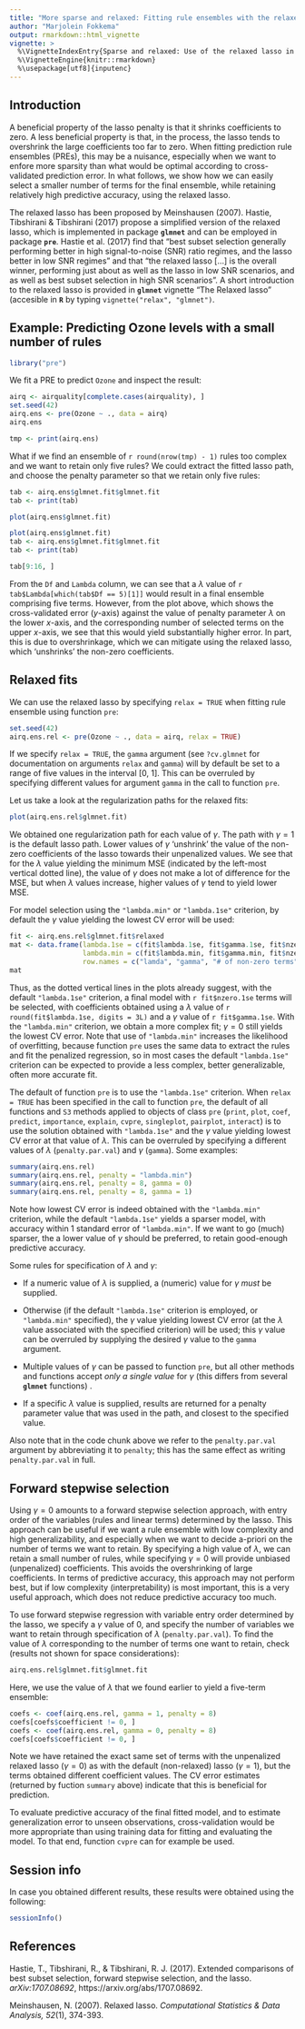 ```yaml
---
title: "More sparse and relaxed: Fitting rule ensembles with the relaxed lasso"
author: "Marjolein Fokkema"
output: rmarkdown::html_vignette
vignette: >
  %\VignetteIndexEntry{Sparse and relaxed: Use of the relaxed lasso in fitting rule ensembles}
  %\VignetteEngine{knitr::rmarkdown}
  %\usepackage[utf8]{inputenc}
---
```


## Introduction

A beneficial property of the lasso penalty is that it shrinks coefficients to zero. A less beneficial property is that, in the process, the lasso tends to overshrink the large coefficients too far to zero. When fitting prediction rule ensembles (PREs), this may be a nuisance, especially when we want to enfore more sparsity than what would be optimal according to cross-validated prediction error. In what follows, we show how we can easily select a smaller number of terms for the final ensemble, while retaining relatively high predictive accuracy, using the relaxed lasso. 

The relaxed lasso has been proposed by Meinshausen (2007). Hastie, Tibshirani & Tibshirani (2017) propose a simplified version of the relaxed lasso, which is implemented in package **`glmnet`** and can be employed in package **`pre`**. Hastie et al. (2017) find that "best subset selection generally performing better in high signal-to-noise (SNR) ratio regimes, and the lasso better in low SNR regimes" and that "the relaxed lasso [...] is the overall winner, performing just about as well as the lasso in low SNR scenarios, and as well as best subset selection in high SNR scenarios". A short introduction to the relaxed lasso is provided in **`glmnet`** vignette "The Relaxed lasso" (accesible in **`R`** by typing `vignette("relax", "glmnet")`. 

## Example: Predicting Ozone levels with a small number of rules

```r
library("pre")
```

We fit a PRE to predict `Ozone` and inspect the result:

```r
airq <- airquality[complete.cases(airquality), ]
set.seed(42)
airq.ens <- pre(Ozone ~ ., data = airq)
airq.ens
```

```r
tmp <- print(airq.ens)
```

What if we find an ensemble of `r round(nrow(tmp) - 1)` rules too complex and we want to retain only five rules? We could extract the fitted lasso path, and choose the penalty parameter so that we retain only five rules:

```r
tab <- airq.ens$glmnet.fit$glmnet.fit
tab <- print(tab)
```

```r
plot(airq.ens$glmnet.fit)
```

```r
plot(airq.ens$glmnet.fit)
tab <- airq.ens$glmnet.fit$glmnet.fit
tab <- print(tab)
```

```r
tab[9:16, ]
```

From the `Df` and `Lambda` column, we can see that a $\lambda$ value of `r tab$Lambda[which(tab$Df == 5)[1]]` would result in a final ensemble comprising five terms. However, from the plot above, which shows the cross-validated error ($y$-axis) against the value of penalty parameter $\lambda$ on the lower $x$-axis, and the corresponding number of selected terms on the upper $x$-axis, we see that this would yield substantially higher error. In part, this is due to overshrinkage, which we can mitigate using the relaxed lasso, which 'unshrinks' the non-zero coefficients.


## Relaxed fits

We can use the relaxed lasso by specifying `relax = TRUE` when fitting rule ensemble using function `pre`: 

```r
set.seed(42)
airq.ens.rel <- pre(Ozone ~ ., data = airq, relax = TRUE)
```

If we specify `relax = TRUE`, the `gamma` argument (see `?cv.glmnet` for documentation on arguments `relax` and `gamma`) will by default be set to a range of five values in the interval [0, 1]. This can be overruled by specifying different values for argument `gamma` in the call to function `pre`. 

Let us take a look at the regularization paths for the relaxed fits:

```r
plot(airq.ens.rel$glmnet.fit)
```

We obtained one regularization path for each value of $\gamma$. The path with $\gamma = 1$ is the default lasso path. Lower values of $\gamma$ 'unshrink' the value of the non-zero coefficients of the lasso towards their unpenalized values. We see that for the $\lambda$ value yielding the minimum MSE (indicated by the left-most vertical dotted line), the value of $\gamma$ does not make a lot of difference for the MSE, but when $\lambda$ values increase, higher values of $\gamma$ tend to yield lower MSE. 

For model selection using the `"lambda.min"` or `"lambda.1se"` criterion, by default the $\gamma$ value yielding the lowest CV error will be used:

```r
fit <- airq.ens.rel$glmnet.fit$relaxed
mat <- data.frame(lambda.1se = c(fit$lambda.1se, fit$gamma.1se, fit$nzero.1se),
                  lambda.min = c(fit$lambda.min, fit$gamma.min, fit$nzero.min),
                  row.names = c("lamda", "gamma", "# of non-zero terms"))
mat
```

Thus, as the dotted vertical lines in the plots already suggest, with the default `"lambda.1se"` criterion, a final model with `r fit$nzero.1se` terms will be selected, with coefficients obtained using a $\lambda$ value of `r round(fit$lambda.1se, digits = 3L)` and a $\gamma$ value of `r fit$gamma.1se`. With the `"lambda.min"` criterion, we obtain a more complex fit; $\gamma = 0$ still yields the lowest CV error. Note that use of `"lambda.min"` increases the likelihood of overfitting, because function `pre` uses the same data to extract the rules and fit the penalized regression, so in most cases the default `"lambda.1se"` criterion can be expected to provide a less complex, better generalizable, often more accurate fit.  

The default of function `pre` is to use the `"lambda.1se"` criterion. When `relax = TRUE` has been specified in the call to function `pre`, the default of all functions and `S3` methods applied to objects of class `pre` (`print`, `plot`, `coef`, `predict`, `importance`, `explain`, `cvpre`, `singleplot`, `pairplot`, `interact`) is to use the solution obtained with `"lambda.1se"` and the $\gamma$ value yielding lowest CV error at that value of $\lambda$. This can be overruled by specifying a different values of $\lambda$ (`penalty.par.val`) and $\gamma$ (`gamma`). Some examples:

```r
summary(airq.ens.rel)
summary(airq.ens.rel, penalty = "lambda.min")
summary(airq.ens.rel, penalty = 8, gamma = 0)
summary(airq.ens.rel, penalty = 8, gamma = 1)
```

Note how lowest CV error is indeed obtained with the `"lambda.min"` criterion, while the default `"lambda.1se"` yields a sparser model, with accuracy within 1 standard error of `"lambda.min"`. If we want to go (much) sparser, the a lower value of $\gamma$ should be preferred, to retain good-enough predictive accuracy.

Some rules for specification of $\lambda$ and $\gamma$:

* If a numeric value of $\lambda$ is supplied, a (numeric) value for $\gamma$ *must* be supplied. 

* Otherwise (if the default `"lambda.1se"` criterion is employed, or `"lambda.min"` specified), the $\gamma$ value yielding lowest CV error (at the $\lambda$ value associated with the specified criterion) will be used; this $\gamma$ value can be overruled by supplying the desired $\gamma$ value to the `gamma` argument. 

* Multiple values of $\gamma$ can be passed to function `pre`, but all other methods and functions accept *only a single value* for $\gamma$ (this differs from several **`glmnet`** functions) .

* If a specific $\lambda$ value is supplied, results are returned for a penalty parameter value that was used in the path, and closest to the specified value. 

Also note that in the code chunk above we refer to the `penalty.par.val` argument by abbreviating it to `penalty`; this has the same effect as writing `penalty.par.val` in full. 




## Forward stepwise selection

Using $\gamma = 0$ amounts to a forward stepwise selection approach, with entry order of the variables (rules and linear terms) determined by the lasso. This approach can be useful if we want a rule ensemble with low complexity and high generalizability, and especially when we want to decide a-priori on the number of terms we want to retain. By specifying a high value of $\lambda$, we can retain a small number of rules, while specifying $\gamma = 0$ will provide unbiased (unpenalized) coefficients. This avoids the overshrinking of large coefficients. In terms of predictive accuracy, this approach may not perform best, but if low complexity (interpretability) is most important, this is a very useful approach, which does not reduce predictive accuracy too much.

To use forward stepwise regression with variable entry order determined by the lasso, we specify a $\gamma$ value of 0, and specify the number of variables we want to retain through specification of $\lambda$ (`penalty.par.val`). To find the value of $\lambda$ corresponding to the number of terms one want to retain, check (results not shown for space considerations):

```r
airq.ens.rel$glmnet.fit$glmnet.fit
``` 

Here, we use the value of $\lambda$ that we found earlier to yield a five-term ensemble:  

```r
coefs <- coef(airq.ens.rel, gamma = 1, penalty = 8)
coefs[coefs$coefficient != 0, ]
coefs <- coef(airq.ens.rel, gamma = 0, penalty = 8)
coefs[coefs$coefficient != 0, ]
```

Note we have retained the exact same set of terms with the unpenalized relaxed lasso ($\gamma = 0$) as with the default (non-relaxed) lasso ($\gamma = 1$), but the terms obtained different coefficient values. The CV error estimates (returned by fuction `summary` above) indicate that this is beneficial for prediction. 

To evaluate predictive accuracy of the final fitted model, and to estimate generalization error to unseen observations, cross-validation would be more appropriate than using training data for fitting and evaluating the model. To that end, function `cvpre` can for example be used.



## Session info

In case you obtained different results, these results were obtained using the following:

```r
sessionInfo()
```


## References

Hastie, T., Tibshirani, R., & Tibshirani, R. J. (2017). Extended comparisons of best subset selection, forward stepwise selection, and the lasso. *arXiv:1707.08692*, https://arxiv.org/abs/1707.08692.

Meinshausen, N. (2007). Relaxed lasso. *Computational Statistics & Data Analysis, 52*(1), 374-393.